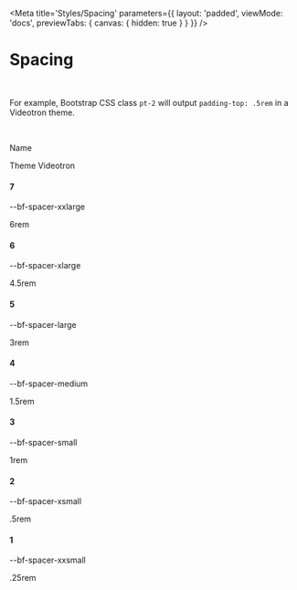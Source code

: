 
<Meta 
    title='Styles/Spacing'
    parameters={{ 
        layout: 'padded', 
        viewMode: 'docs',
        previewTabs: { canvas: { hidden: true } }
    }}
/>

# Spacing

<br/>

For example, Bootstrap CSS class `pt-2` will output `padding-top: .5rem` in a Videotron theme.

<br/>

<div class='d-flex flex-column'>

<div class='d-flex align-items-center gap-4 w-100 border-bottom pb-2 mb-4'>
    <div class='w-65 d-flex align-items-center gap-4'>
        <p class='bf-text font-weight-bold m-0'>Name</p>
    </div>
    <div class='w-35 d-flex flex-column'>
        <p class='bf-text font-weight-bold m-0'>Theme Videotron</p>
    </div>
</div>


<div class='d-flex align-items-center gap-4 w-100'>
    <div class='w-65 d-flex align-items-center gap-4'>
        <h4 class='mb-0' style={{ width: '2rem' }}>7</h4>
        <p class='bf-text small flex-grow-1'>--bf-spacer-xxlarge</p>
    </div>
    <div class='w-35 d-flex align-items-center gap-4'>
        <p class='bf-text small' style={{ width: '3rem' }}>6rem</p>
        <div class='bf-color-bg-action-primary pr-7 pb-1'></div>
    </div>
</div>

<div class='d-flex align-items-center gap-4 w-100'>
    <div class='w-65 d-flex align-items-center gap-4'>
        <h4 class='mb-0' style={{ width: '2rem' }}>6</h4>
        <p class='bf-text small flex-grow-1'>--bf-spacer-xlarge</p>
    </div>
    <div class='w-35 d-flex align-items-center gap-4'>
        <p class='bf-text small' style={{ width: '3rem' }}>4.5rem</p>
        <div class='bf-color-bg-action-primary pr-6 pb-1'></div>
    </div>
</div>

<div class='d-flex align-items-center gap-4 w-100'>
    <div class='w-65 d-flex align-items-center gap-4'>
        <h4 class='mb-0' style={{ width: '2rem' }}>5</h4>
        <p class='bf-text small flex-grow-1'>--bf-spacer-large</p>
    </div>
    <div class='w-35 d-flex align-items-center gap-4'>
        <p class='bf-text small' style={{ width: '3rem' }}>3rem</p>
        <div class='bf-color-bg-action-primary pr-5 pb-1'></div>
    </div>
</div>

<div class='d-flex align-items-center gap-4 w-100'>
    <div class='w-65 d-flex align-items-center gap-4'>
        <h4 class='mb-0' style={{ width: '2rem' }}>4</h4>
        <p class='bf-text small flex-grow-1'>--bf-spacer-medium</p>
    </div>
    <div class='w-35 d-flex align-items-center gap-4'>
        <p class='bf-text small' style={{ width: '3rem' }}>1.5rem</p>
        <div class='bf-color-bg-action-primary pr-4 pb-1'></div>
    </div>
</div>

<div class='d-flex align-items-center gap-4 w-100'>
    <div class='w-65 d-flex align-items-center gap-4'>
        <h4 class='mb-0' style={{ width: '2rem' }}>3</h4>
        <p class='bf-text small flex-grow-1'>--bf-spacer-small</p>
    </div>
    <div class='w-35 d-flex align-items-center gap-4'>
        <p class='bf-text small' style={{ width: '3rem' }}>1rem</p>
        <div class='bf-color-bg-action-primary pr-3 pb-1'></div>
    </div>
</div>

<div class='d-flex align-items-center gap-4 w-100'>
    <div class='w-65 d-flex align-items-center gap-4'>
        <h4 class='mb-0' style={{ width: '2rem' }}>2</h4>
        <p class='bf-text small flex-grow-1'>--bf-spacer-xsmall</p>
    </div>
    <div class='w-35 d-flex align-items-center gap-4'>
        <p class='bf-text small' style={{ width: '3rem' }}>.5rem</p>
        <div class='bf-color-bg-action-primary pr-2 pb-1'></div>
    </div>
</div>

<div class='d-flex align-items-center gap-4 w-100'>
    <div class='w-65 d-flex align-items-center gap-4'>
        <h4 class='mb-0' style={{ width: '2rem' }}>1</h4>
        <p class='bf-text small flex-grow-1'>--bf-spacer-xxsmall</p>
    </div>
    <div class='w-35 d-flex align-items-center gap-4'>
        <p class='bf-text small' style={{ width: '3rem' }}>.25rem</p>
        <div class='bf-color-bg-action-primary pr-1 pb-1'></div>
    </div>
</div>

</div>